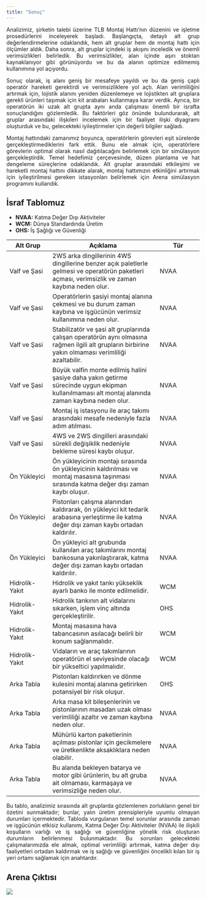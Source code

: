 ```yaml
---
title: "Sonuç"
---
```


::: {style="text-align: justify;"}
Analizimiz, şirketin talebi üzerine TLB Montaj Hattı'nın düzenini ve işletme prosedürlerini inceleyerek başladı. Başlangıçta, detaylı alt grup değerlendirmelerine odaklandık, hem alt gruplar hem de montaj hattı için ölçümler aldık. Daha sonra, alt gruplar içindeki iş akışını inceledik ve önemli verimsizlikleri belirledik. Bu verimsizlikler, alan içinde aşırı stoktan kaynaklanıyor gibi görünüyordu ve bu da alanın optimize edilmemiş kullanımına yol açıyordu.

Sonuç olarak, iş alanı geniş bir mesafeye yayıldı ve bu da geniş çaplı operatör hareketi gerektirdi ve verimsizliklere yol açtı. Alan verimliliğini artırmak için, lojistik alanını yeniden düzenlemeye ve lojistikten alt gruplara gerekli ürünleri taşımak için kit arabaları kullanmaya karar verdik. Ayrıca, bir operatörün iki uzak alt grupta aynı anda çalışması önemli bir israfta sonuçlandığını gözlemledik. Bu faktörleri göz önünde bulundurarak, alt gruplar arasındaki ilişkileri incelemek için bir faaliyet ilişki diyagramı oluşturduk ve bu, gelecekteki iyileştirmeler için değerli bilgiler sağladı.

Montaj hattındaki zamanımız boyunca, operatörlerin görevleri eşit sürelerde gerçekleştirmediklerini fark ettik. Bunu ele almak için, operatörlere görevlerin optimal olarak nasıl dağıtılacağını belirlemek için bir simülasyon gerçekleştirdik. Temel hedefimiz çerçevesinde, düzen planlama ve hat dengeleme süreçlerine odaklandık. Alt gruplar arasındaki etkileşimi ve hareketli montaj hattını dikkate alarak, montaj hattımızın etkinliğini artırmak için iyileştirilmesi gereken istasyonları belirlemek için Arena simülasyon programını kullandık.
:::

## İsraf Tablomuz

-   **NVAA:** Katma Değer Dışı Aktiviteler
-   **WCM:** Dünya Standardında Üretim
-   **OHS:** İş Şağlığı ve Güvenliği

| Alt Grup       | Açıklama                                                                                                                                            | Tür  |
|----------------|----------------------------------------|----------------|
| Valf ve Şasi   | 2WS arka dingillerinin 4WS dingillerine benzer açık paletlerle gelmesi ve operatörün paketleri açması, verimsizlik ve zaman kaybına neden olur.     | NVAA |
| Valf ve Şasi   | Operatörlerin şasiyi montaj alanına çekmesi ve bu durum zaman kaybına ve işgücünün verimsiz kullanımına neden olur.                                 | NVAA |
| Valf ve Şasi   | Stabilizatör ve şasi alt gruplarında çalışan operatörün aynı olmasına rağmen ilgili alt grupların birbirine yakın olmaması verimliliği azaltabilir. | NVAA |
| Valf ve Şasi   | Büyük valfin monte edilmiş halini şasiye daha yakın getirme sürecinde uygun ekipman kullanılmaması alt montaj alanında zaman kaybına neden olur.    | NVAA |
| Valf ve Şasi   | Montaj iş istasyonu ile araç takımı arasındaki mesafe nedeniyle fazla adım atılması.                                                                | NVAA |
| Valf ve Şasi   | 4WS ve 2WS dingilleri arasındaki sürekli değişiklik nedeniyle bekleme süresi kaybı oluşur.                                                          | NVAA |
| Ön Yükleyici   | Ön yükleyicinin montajı sırasında ön yükleyicinin kaldırılması ve montaj masasına taşınması sırasında katma değer dışı zaman kaybı oluşur.          | NVAA |
| Ön Yükleyici   | Pistonları çalışma alanından kaldırarak, ön yükleyici kit tedarik arabasına yerleştirme ile katma değer dışı zaman kaybı ortadan kaldırılır.        | NVAA |
| Ön Yükleyici   | Ön yükleyici alt grubunda kullanılan araç takımlarını montaj bankosuna yakınlaştırarak, katma değer dışı zaman kaybı ortadan kaldırılır.            | NVAA |
| Hidrolik-Yakıt | Hidrolik ve yakıt tankı yükseklik ayarlı banko ile monte edilmelidir.                                                                               | WCM  |
| Hidrolik-Yakıt | Hidrolik tankının alt vidalarını sıkarken, işlem vinç altında gerçekleştirilir.                                                                     | OHS  |
| Hidrolik-Yakıt | Montaj masasına hava tabancasının asılacağı belirli bir konum sağlanmalıdır.                                                                        | WCM  |
| Hidrolik-Yakıt | Vidaların ve araç takımlarının operatörün el seviyesinde olacağı bir yükseltici yapılmalıdır.                                                       | WCM  |
| Arka Tabla     | Pistonları kaldırırken ve dönme kulesini montaj alanına getirirken potansiyel bir risk oluşur.                                                      | OHS  |
| Arka Tabla     | Arka masa kit bileşenlerinin ve pistonlarının masadan uzak olması verimliliği azaltır ve zaman kaybına neden olur.                                  | NVAA |
| Arka Tabla     | Mühürlü karton paketlerinin açılması pistonlar için gecikmelere ve üretkenlikte aksaklıklara neden olabilir.                                        | NVAA |
| Arka Tabla     | Bu alanda bekleyen batarya ve motor gibi ürünlerin, bu alt gruba ait olmaması, karmaşaya ve verimsizliğe neden olur.                                | NVAA |

::: {style="text-align: justify;"}
Bu tablo, analizimiz sırasında alt gruplarda gözlemlenen zorlukların genel bir özetini sunmaktadır; bunlar, yalın üretim prensipleriyle uyumlu olmayan durumları içermektedir. Tabloda vurgulanan temel sorunlar arasında zaman ve işgücünün etkisiz kullanımı, Katma Değer Dışı Aktiviteler (NVAA) ile ilişkili koşulların varlığı ve iş sağlığı ve güvenliğine yönelik risk oluşturan durumların belirlenmesi bulunmaktadır. Bu sorunları gelecekteki çalışmalarımızda ele almak, optimal verimliliği artırmak, katma değer dışı faaliyetleri ortadan kaldırmak ve iş sağlığı ve güvenliğini öncelikli kılan bir iş yeri ortamı sağlamak için anahtardır.
:::

## Arena Çıktısı

![](images/clipboard-3224613032.png)
